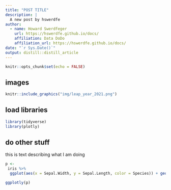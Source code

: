 ```yaml
---
title: "POST TITLE"
description: |
  A new post by hswerdfe
author:
  - name: Howard Swerdfeger
    url: https://hswerdfe.github.io/docs/
    affiliation: Data DoDo
    affiliation_url: https://hswerdfe.github.io/docs/
date: "`r Sys.Date()`"
output: distill::distill_article
---
```


```r
knitr::opts_chunk$set(echo = FALSE)
```


## images
```r
knitr::include_graphics("img/leap_year_2021.png")
```



## load libraries

```r
library(tidyverse)
library(plotly)
```




## do other stuff

this is text describing what I am doing


```r
p <- 
 iris %>% 
  ggplot(aes(x = Sepal.Width, y = Sepal.Length, color = Species)) + geom_point()

ggplotly(p)
```


